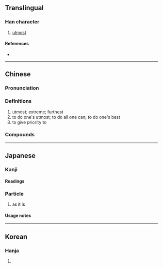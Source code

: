 {{also|尽}}
{{character info/new}}
==Translingual==
{{Han simplified forms|儘|侭|尽|ex=y}}

===Han character===
{{Han char|rn=9|rad=人|as=14|sn=16|four=25217|canj=OLMT|ids=⿰亻盡}}

# [[utmost]]

====References====
* {{Han ref|kx=0120.060|dkj=01234|dj=0253.210|hdz=10232.060|uh=5118|ud=20760|bh=BEA8|bd=48808}}

----

==Chinese==
{{zh-forms|s=尽|t2=盡}}

===Pronunciation===
{{zh-pron
|m=jǐn
|c=zeon2
|h=pfs=
|md=
|mn=qz:chǐn/tw,xm,zz:chīn
|w=
|mc=y
|oc=y
|cat=
}}

===Definitions===
{{zh-hanzi}}

# utmost; extreme; furthest
# to do one's utmost; to do all one can; to do one's best
# to give priority to

===Compounds===
{{zh-der|儘子|儘夠|儘著|儘早|儘快|儘裡邊兒|儘教|儘落尾|儘自|儘量|儘想|儘力|儘數|儘先|儘底下|儘性|儘興|儘管|儘意隨心|儘讓|有儘有讓}}

----

==Japanese==

===Kanji===
{{ja-kanji|grade=|rs=人14|shin=侭}}

====Readings====
{{ja-readings
|on=じん
|kun=ことごと-く, まま-
}}

===Particle===
{{ja-pos|particle|まま}}

# {{ja-def|まま}} as it is

====Usage notes====
{{ja-uk|まま}}

----

==Korean==

===Hanja===
{{ko-hanja|hangeul=진|rv=jin|mr=chin}}

# {{defn|lang=ko|sort=人14}}